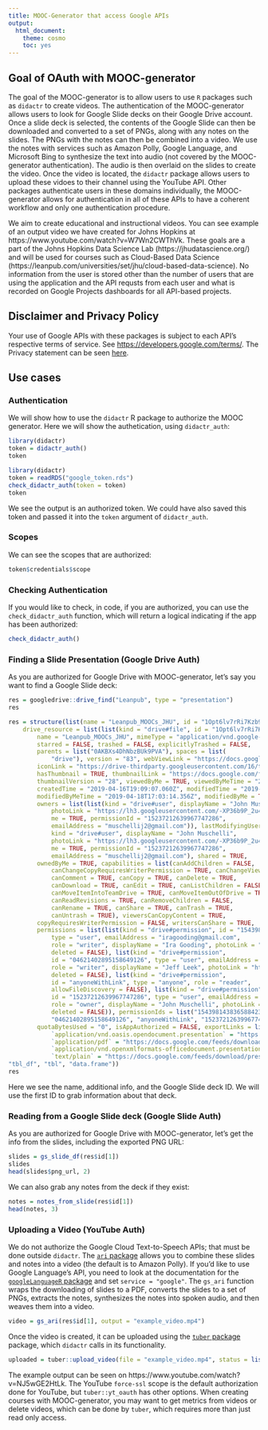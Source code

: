 ```yaml
---
title: MOOC-Generator that access Google APIs
output: 
  html_document:
    theme: cosmo
    toc: yes
---
```


<!--
Heavily inspired by:
https://github.com/tidyverse/tidyverse.org/blob/master/content/google_privacy_policy.md
-->

## Goal of OAuth with MOOC-generator

The goal of the MOOC-generator is to allow users to use `R` packages such as `didactr` to create videos.  The authentication of the MOOC-generator allows users to look for Google Slide decks on their Google Drive account.  Once a slide deck is selected, the contents of the Google Slide can then be downloaded and converted to a set of PNGs, along with any notes on the slides.  The PNGs with the notes can then be combined into a video.  We use the notes with services such as Amazon Polly, Google Language, and Microsoft Bing to synthesize the text into audio (not covered by the MOOC-generator authentication).  The audio is then overlaid on the slides to create the video.  Once the video is located, the `didactr` package allows users to upload these vidoes to their channel using the YouTube API.  Other packages authenticate users in these domains individually, the MOOC-generator allows for authentication in all of these APIs to have a coherent workflow and only one authentication procedure.

We aim to create educational and instructional videos.  You can see example of an output video we have created for Johns Hopkins at https://www.youtube.com/watch?v=W7Wn2CWThVk.  These goals are a part of the Johns Hopkins Data Science Lab (https://jhudatascience.org/) and will be used for courses such as Cloud-Based Data Science (https://leanpub.com/universities/set/jhu/cloud-based-data-science).  No information from the user is stored other than the number of users that are using the application and the API requsts from each user and what is recorded on Google Projects dashboards for all API-based projects.

## Disclaimer and Privacy Policy

Your use of Google APIs with these packages is subject to each API's respective
terms of service. See <https://developers.google.com/terms/>.  The Privacy statement can be seen [here](../google_privacy_policy.html).


## Use cases

### Authentication 
We will show how to use the `didactr` R package to authorize the MOOC generator.  Here we will show the authetication, using `didactr_auth`:

```r
library(didactr)
token = didactr_auth()
token
```

```r
library(didactr)
token = readRDS("google_token.rds")
check_didactr_auth(token = token)
token
```

We see the output is an authorized token. We could have also saved this token and passed it into the `token` argument of `didactr_auth`.

### Scopes 

 We can see the scopes that are authorized:

```r
token$credentials$scope
```

### Checking Authentication

If you would like to check, in code, if you are authorized, you can use the `check_didactr_auth` function, which will return a logical indicating if the app has been authorized:

```r
check_didactr_auth()
```

### Finding a Slide Presentation (Google Drive Auth)

As you are authorized for Google Drive with MOOC-generator, let's say you want to find a Google Slide deck:

```r
res = googledrive::drive_find("Leanpub", type = "presentation")
res
```

```r
res = structure(list(name = "Leanpub_MOOCs_JHU", id = "1Opt6lv7rRi7Kzb9bI0u3SWX1pSz1k7botaphTuFYgNs", 
    drive_resource = list(list(kind = "drive#file", id = "1Opt6lv7rRi7Kzb9bI0u3SWX1pSz1k7botaphTuFYgNs", 
        name = "Leanpub_MOOCs_JHU", mimeType = "application/vnd.google-apps.presentation", 
        starred = FALSE, trashed = FALSE, explicitlyTrashed = FALSE, 
        parents = list("0AKBXs4DhNbzBUk9PVA"), spaces = list(
            "drive"), version = "83", webViewLink = "https://docs.google.com/presentation/d/1Opt6lv7rRi7Kzb9bI0u3SWX1pSz1k7botaphTuFYgNs/edit?usp=drivesdk", 
        iconLink = "https://drive-thirdparty.googleusercontent.com/16/type/application/vnd.google-apps.presentation", 
        hasThumbnail = TRUE, thumbnailLink = "https://docs.google.com/feeds/vt?gd=true&id=1Opt6lv7rRi7Kzb9bI0u3SWX1pSz1k7botaphTuFYgNs&v=28&s=AMedNnoAAAAAXS4Et7-RKTOfNQvXLcfskEFO2bQ1qKCN&sz=s220", 
        thumbnailVersion = "28", viewedByMe = TRUE, viewedByMeTime = "2019-07-16T15:08:32.582Z", 
        createdTime = "2019-04-16T19:09:07.060Z", modifiedTime = "2019-04-18T17:03:14.356Z", 
        modifiedByMeTime = "2019-04-18T17:03:14.356Z", modifiedByMe = TRUE, 
        owners = list(list(kind = "drive#user", displayName = "John Muschelli", 
            photoLink = "https://lh3.googleusercontent.com/-XP36b9P_2u4/AAAAAAAAAAI/AAAAAAAAAFU/duLcXDs5KAE/s64/photo.jpg", 
            me = TRUE, permissionId = "15237212639967747286", 
            emailAddress = "muschellij2@gmail.com")), lastModifyingUser = list(
            kind = "drive#user", displayName = "John Muschelli", 
            photoLink = "https://lh3.googleusercontent.com/-XP36b9P_2u4/AAAAAAAAAAI/AAAAAAAAAFU/duLcXDs5KAE/s64/photo.jpg", 
            me = TRUE, permissionId = "15237212639967747286", 
            emailAddress = "muschellij2@gmail.com"), shared = TRUE, 
        ownedByMe = TRUE, capabilities = list(canAddChildren = FALSE, 
            canChangeCopyRequiresWriterPermission = TRUE, canChangeViewersCanCopyContent = TRUE, 
            canComment = TRUE, canCopy = TRUE, canDelete = TRUE, 
            canDownload = TRUE, canEdit = TRUE, canListChildren = FALSE, 
            canMoveItemIntoTeamDrive = TRUE, canMoveItemOutOfDrive = TRUE, 
            canReadRevisions = TRUE, canRemoveChildren = FALSE, 
            canRename = TRUE, canShare = TRUE, canTrash = TRUE, 
            canUntrash = TRUE), viewersCanCopyContent = TRUE, 
        copyRequiresWriterPermission = FALSE, writersCanShare = TRUE, 
        permissions = list(list(kind = "drive#permission", id = "15439814383658842389", 
            type = "user", emailAddress = "iragooding@gmail.com", 
            role = "writer", displayName = "Ira Gooding", photoLink = "https://lh3.googleusercontent.com/-34orrtbX8SA/AAAAAAAAAAI/AAAAAAAABs0/v-zqTiDWi38/s64/photo.jpg", 
            deleted = FALSE), list(kind = "drive#permission", 
            id = "04621402895158649126", type = "user", emailAddress = "jtleek@gmail.com", 
            role = "writer", displayName = "Jeff Leek", photoLink = "https://lh4.googleusercontent.com/-7GpEIoWyW9E/AAAAAAAAAAI/AAAAAAAAAws/tnc0V4vZK2k/s64/photo.jpg", 
            deleted = FALSE), list(kind = "drive#permission", 
            id = "anyoneWithLink", type = "anyone", role = "reader", 
            allowFileDiscovery = FALSE), list(kind = "drive#permission", 
            id = "15237212639967747286", type = "user", emailAddress = "muschellij2@gmail.com", 
            role = "owner", displayName = "John Muschelli", photoLink = "https://lh3.googleusercontent.com/-XP36b9P_2u4/AAAAAAAAAAI/AAAAAAAAAFU/duLcXDs5KAE/s64/photo.jpg", 
            deleted = FALSE)), permissionIds = list("15439814383658842389", 
            "04621402895158649126", "anyoneWithLink", "15237212639967747286"), 
        quotaBytesUsed = "0", isAppAuthorized = FALSE, exportLinks = list(
            `application/vnd.oasis.opendocument.presentation` = "https://docs.google.com/feeds/download/presentations/Export?id=1Opt6lv7rRi7Kzb9bI0u3SWX1pSz1k7botaphTuFYgNs&exportFormat=odp", 
            `application/pdf` = "https://docs.google.com/feeds/download/presentations/Export?id=1Opt6lv7rRi7Kzb9bI0u3SWX1pSz1k7botaphTuFYgNs&exportFormat=pdf", 
            `application/vnd.openxmlformats-officedocument.presentationml.presentation` = "https://docs.google.com/feeds/download/presentations/Export?id=1Opt6lv7rRi7Kzb9bI0u3SWX1pSz1k7botaphTuFYgNs&exportFormat=pptx", 
            `text/plain` = "https://docs.google.com/feeds/download/presentations/Export?id=1Opt6lv7rRi7Kzb9bI0u3SWX1pSz1k7botaphTuFYgNs&exportFormat=txt")))), row.names = 1L, class = c("dribble", 
"tbl_df", "tbl", "data.frame"))
res
```

Here we see the name, additional info, and the Google Slide deck ID.  We will use the first ID to grab information about that deck.

### Reading from a Google Slide deck (Google Slide Auth)

As you are authorized for Google Drive with MOOC-generator, let's get the info from the slides, including the exported PNG URL:

```r
slides = gs_slide_df(res$id[1])
slides
head(slides$png_url, 2)
```

We can also grab any notes from the deck if they exist:

```r
notes = notes_from_slide(res$id[1])
head(notes, 3)
```

### Uploading a Video (YouTube Auth)

We do not authorize the Google Cloud Text-to-Speech APIs; that must be done outside `didactr`.  The [`ari` package](https://cran.r-project.org/package=ari) allows you to combine these slides and notes into a video (the default is to Amazon Polly).  If you'd like to use Google Language's API, you need to look at the documentation for the [`googleLanguageR` package](https://cran.r-project.org/package=googleLanguageR) and set `service = "google"`.  The `gs_ari` function wraps the downloading of slides to a PDF, converts the slides to a set of PNGs, extracts the notes, synthesizes the notes into spoken audio, and then weaves them into a video.

```r
video = gs_ari(res$id[1], output = "example_video.mp4")
```

Once the video is created, it can be uploaded using the [`tuber` package](https://cran.r-project.org/package=tuber) package, which `didactr` calls in its functionality.

```r
uploaded = tuber::upload_video(file = "example_video.mp4", status = list(privacyStatus = "unlisted"))
```

The example output can be seen on https://www.youtube.com/watch?v=NJ5wGE2HtLk.  The YouTube `force-ssl` scope is the default authorization done for YouTube, but `tuber::yt_oauth` has other options.  When creating courses with MOOC-generator, you may want to get metrics from videos or delete videos, which can be done by `tuber`, which requires more than just read only access.  


